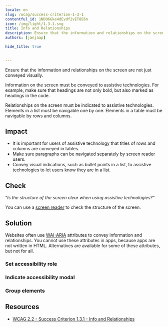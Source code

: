 ```yaml
---
locale: en
slug: /wcag/success-criterion-1-3-1
contentful_id: 1NDO6Gke4dEvdf2vET8E6n
icon: /img/light/1.3.1.svg
title: Info and Relationships
description: Ensure that the information and relationships on the screen are not only conveyed visually.
authors: [janjaap]

hide_title: true

	
---
```


<Hero
  title="Info and Relationships"
  icon="/img/light/1.3.1.svg"
  prefix="Success Criterion 1.3.1"
  suffix="Level A"
/>

Ensure that the information and relationships on the screen are not just conveyed visually.

Information on the screen must be conveyed to assistive technologies. For example, make sure that headings are not only bold, but also marked as headings in the code.

Relationships on the screen must be indicated to assistive technologies. Elements in a list must be navigable one by one. Elements in a table must be navigable by rows and columns.

## Impact

- It is important for users of assistive technology that titles of rows and columns are conveyed in tables.
- Make sure paragraphs can be navigated separately by screen reader users.
- Convey visual indications, such as bullet points in a list, to assistive technologies to let users know they are in a list.

## Check

“*Is the structure of the screen clear when using assistive technologies?”*

You can use a [screen reader](/en/stats/screen-reader) to check the structure of the screen.

## Solution

Websites often use [WAI-ARIA](https://www.w3.org/WAI/standards-guidelines/aria/) attributes to convey information and relationships. You cannot use these attributes in apps, because apps are not written in HTML. Alternatives are available for some of these attributes, but not for all.

### Set accessibility role

<CodeSample id="accessibility-role" locale="en"/>

### Indicate accessibility modal

<CodeSample id="accessibility-modal" locale="en"/>

### Group elements

<CodeSample id="accessibility-group" locale="en"/>

## Resources

- [WCAG 2.2 - Success Criterion 1.3.1 - Info and Relationships](https://www.w3.org/TR/WCAG22/#info-and-relationships)